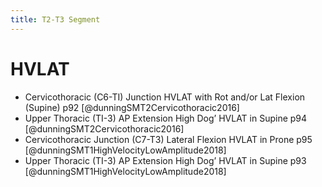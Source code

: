 ```yaml
---
title: T2-T3 Segment
---
```



# HVLAT


- Cervicothoracic (C6-TI) Junction HVLAT with Rot and/or Lat Flexion (Supine) p92 [@dunningSMT2Cervicothoracic2016]
- Upper Thoracic (TI-3) AP Extension High Dog' HVLAT in Supine p94 [@dunningSMT2Cervicothoracic2016]
- Cervicothoracic Junction (C7-T3) Lateral Flexion HVLAT in Prone p95 [@dunningSMT1HighVelocityLowAmplitude2018]
- Upper Thoracic (TI-3) AP Extension High Dog' HVLAT in Supine p93 [@dunningSMT1HighVelocityLowAmplitude2018]